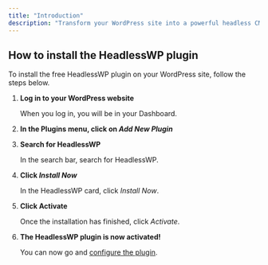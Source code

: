```yaml
---
title: "Introduction"
description: "Transform your WordPress site into a powerful headless CMS"
---
```


## How to install the HeadlessWP plugin

To install the free HeadlessWP plugin on your WordPress site, follow the steps below.

1. **Log in to your WordPress website**

   When you log in, you will be in your Dashboard.

2. **In the Plugins menu, click on _Add New Plugin_**
3. **Search for HeadlessWP**

   In the search bar, search for HeadlessWP.

4. **Click _Install Now_**

   In the HeadlessWP card, click _Install Now_.

5. **Click Activate**

   Once the installation has finished, click _Activate_.

6. **The HeadlessWP plugin is now activated!**

   You can now go and [configure the plugin](/documentation/configuration).
